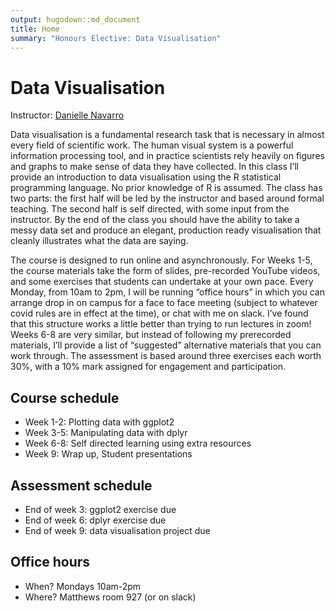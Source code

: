 ```yaml
---
output: hugodown::md_document
title: Home
summary: "Honours Elective: Data Visualisation"
---
```


# Data Visualisation

Instructor: [Danielle Navarro](https://djnavarro.net)

Data visualisation is a fundamental research task that is necessary in almost every field of scientific work. The human visual system is a powerful information processing tool, and in practice scientists rely heavily on figures and graphs to make sense of data they have collected. In this class I'll provide an introduction to data visualisation using the R statistical programming language. No prior knowledge of R is assumed. The class has two parts: the first half will be led by the instructor and based around formal teaching. The second half is self directed, with some input from the instructor. By the end of the class you should have the ability to take a messy data set and produce an elegant, production ready visualisation that cleanly illustrates what the data are saying.

The course is designed to run online and asynchronously. For Weeks 1-5, the course materials take the form of slides, pre-recorded YouTube videos, and some exercises that students can undertake at your own pace. Every Monday, from 10am to 2pm, I will be running "office hours" in which you can arrange drop in on campus for a face to face meeting (subject to whatever covid rules are in effect at the time), or chat with me on slack. I've found that this structure works a little better than trying to run lectures in zoom! Weeks 6-8 are very similar, but instead of following my prerecorded materials, I'll provide a list of "suggested" alternative materials that you can work through. The assessment is based around three exercises each worth 30%, with a 10% mark assigned for engagement and participation. 


## Course schedule

- Week 1-2: Plotting data with ggplot2
- Week 3-5: Manipulating data with dplyr
- Week 6-8: Self directed learning using extra resources 
- Week 9: Wrap up, Student presentations

## Assessment schedule

- End of week 3: ggplot2 exercise due
- End of week 6: dplyr exercise due
- End of week 9: data visualisation project due
 
## Office hours

- When? Mondays 10am-2pm
- Where? Matthews room 927 (or on slack)



<br><br><br>

